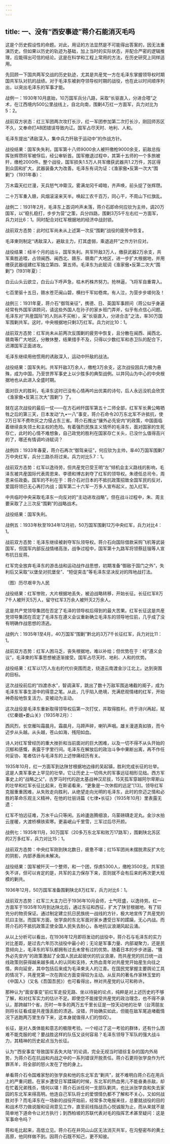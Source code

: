 ```yaml
---
---
---
```

title: 一、没有“西安事迹”蒋介石能消灭毛吗
---



这是个历史假设性的命题。对此，用证的方法显然是不可能得出答案的，因无法重演历史。但如果以历史的轨迹为基础，加上当时的实际状态，并配合严密的逻辑推理，应能得出可信的结论。这是在科学和工程上常用的方法，在历史研究上同样适用。

先回顾一下国共两军交战的历史轨迹，尤其是共産党一方在毛泽东掌握领导权时期国共军队对抗的战绩。对于毛泽东被剥夺领导权时期的战役，也在此以时间顺序列出，以突出毛泽东的军事才能。

战例一：1930年10月底始，10万国军兵分八路，采取“长驱直入，分进合喂”之术，在江西境内500公里战线上，自北向南，围剿4万红一方面军，兵力对比为5：2。

战前双方状态：红三军团两次攻打长沙，红一军团参加第二次打长沙，刚回师苏区不久，又奉命打AB团错误导致内讧。国军占尽天时、地利、人和。

毛泽东提出“诱敌深入，集中兵力歼敌于运动中”的作战方针。

战役结果：国军失失利，国军第十八师9000余人被歼缴枪9000余支，前敌总指挥张辉瓒将军被俘后，经公审斩首。国军撤退过程中，其第十五师的一个多旅被歼，缴枪2000件。整个战役，国军损失1.5万人共军缴获武器共1.2万件，苏区得到众固和扩大，武器装备大为改善。毛泽东有词为证：《渔家傲•反第一次大“围剿”》（1931年春）：

万木霜天红烂漫，天兵怒气冲霄汉。雾满龙冈千嶂暗，齐声唤，前头捉了张辉瓒。

二十万军重入赣，风烟滚滚来天半。唤起工农千百万，同心干，不周山下红旗乱。

战例二：1931年2月，毛泽东上首词吟声未落，蒋介石即命何应钦为主帅，调20万国军，以“稳扎稳打，步步为营”之策，兵分四路，围剿3万5千左右红一方面军，兵力对比6：1。同时配合对红军根据地的经济中战封锁。

战前双方态势：此时红军尚未从上述第一次反“围剿”战役的疲劳中恢复。

毛泽柬则制定“诱敌深入，避敌主力，打其虚弱，乘退追歼”之作方针应对。

战役结果：经半个月的战斗，国军失利。共军歼敌3万人，缴获武器2万余支，共军乘胜追喂，占领闽西、闽西北、赣东、赣南广大地区，进一步扩大根据地，并用缴获武器组建红军独立第四、第五师。毛泽东为此赋词《渔家傲•反第二次大“围剿”》(1931年夏）：

白云山头云欲立，白云山下呼声急，枯木朽株齐努力。抢林逼，飞将军自重霄入。

七百里驱十五日，赣水苍茫闽山碧，横扫千军如卷席。有人泣，为营步步嗟何及！

战例三：1931年夏，蒋介石"御驾亲征”，携德、日、英国军事顾问（蒋公似乎身遍经常有外国军讲顾问，请这些外国人在孙子的家乡班门弄斧，似乎有点信心问题。毛泽东对“共産国际”的人则从不买帐），采“长驱直入，分进合击”之法，率30万国军围剿共军。这时，中央根据地只剩3万红军。兵力对比10：1。

战前双方态势：红军尚未从前两次反围剿的疲劳中恢复，且分散在闽西、闽西北、赣南等广大地区，分散休整，结果措手不及，只得以少数红军和赤卫队的配合下，迟滞国军正面进攻。

毛泽东继续用他惯用的诱敌深入，运动中歼敌的战法。

战役结果：国军失利。共军歼敌3万余人，缴枪3万余支，这次战役因兵力极为悬殊，成为中国，乃至世界军事史上以少胜多的典型战例。以井冈山为中心的中央根据地也从此进入全盛时期。

面对巨大的胜利，毛泽东这时已没有心情再吟出优美的诗句，后人永远没机会欣赏《渔家傲•反第三次大"围剿”》了。

就在这次战役的最后一仗——在方石岭歼国军第五十二师全部，红军军长黄公略牺牲之后的第三天，日本发动“九•一八”事变，蒋介石命令20万东北军不许抵抗，使2万日军不费吹灰之力侵占东三省。蒋介石推出“攘外必先安内”的政策，中国面临着继续丧失领土和主权的危险。有着强烈民族主义情怀的毛泽东，面对国家的生死存亡，此时的心情不难想象，自己政党的胜利在国家存亡关头，已没什么值得高兴的了，哪还有情调吟诗赋词？

战例四：1933年春夏，蒋介石再次“御驾亲征”，何应钦为主帅，率40万国军围剿7万中央红军，兵分三路杀将过来。兵力对比5.7：1。

战前双方态势：红军以逸待劳，但共産党已受王明“左”倾机会主义路线的影响，毛泽东被共産国际代表周恩来、李德和博古剥夺了红军的领导权。朱德任总司令，周恩来任政委。国军的不利在于：蒋介石对日本的不抵抗政策招致全国军民的反对，爱国将领已无心再打内战；国军第二十六军一万多人宣布起义，加入红军。

中共临时中央采取毛泽东一向反对的“主动进攻战略”。但在战斗过程中，朱、周主要采取了上三次反“围剿”的战略战术。

战役结果：国军失利。

战例五：1933年秋至1934年12月初，50万国军围剿12万中央红军，兵力对比4：1。

战前双方态势：毛泽东继续被剥夺军队领导权。蒋介石向国际借款采购飞机等武装国军，但国军内部反战情绪高涨，战争过程中，国军第十九路军将领蔡廷锴等人宣布抗日反蒋。

红军完全放弃毛泽东的游击战和运动战作战思想，初期准备“御敌于国门之外”，失利后又采取“以堡垒对抗堡垒”、“短促突击”等毛泽东坚决反对的阵地战打法。

（图）历尽艰辛为人民

战役结果：红军惨败，大片根据地丢失，被迫战略转移，开始长征。长征红军8万7千人被歼灭5万人，留守红军3万余人被歼灭2万余人。

这是共产党领导集团在否定了毛泽的领导权后得到的最大苦果。红军长征这是共産党领导集团在否定了毛泽东在遵义会议重新确立毛泽东的领导地位前，几乎成了没有明确作战思想的溃逃。

战例六：1935年1至4月，40万国军“围剿”黔北的3万7千长征红军，兵力对比11：1。

战前双方态势：红军人困马乏，丧失根据地，难以补给；但优势在于：经“遵义会议”，毛泽柬的军事思想被逐渐接受。国军占尽天时、地利、人和的优势。

战役结果：红军以1万人左右的代价突围而走，绕道云南渡金沙江北上。达到突围的目标。

这次战役前后的“四渡赤水”，智调滇军，跳出了数十万敌军围追堵截的阍子，成为毛泽东军事生涯中的得意之笔。从此，几乎陷入绝境，充满悲观情绪的红军，开始神奇般地恢复活力，变被动为主动。

这次战役是毛泽东重新取得领导权后第一次打仗，并取得胜利，终于诗兴再起，赋《忆秦娥•娄山关》（1935年2月）：

西风烈，长空雁叫霜晨月。霜晨月，马蹄声碎，喇叭声咽。雄关漫道真如铁，而今迈步从头越。从头越，苍山如海，残阳如血。

诗人对红军曾经历的重大挫折和当前面对的巨大困难，以及一切不得不从头开始的沉郁和感慨，表露于字里行间。毛泽东在解放后的政治斗争中果断出离，再不作任何妥协，笔者估计与毛泽东的上述惨痛经历有关。

1935年10月，红一方面军到达陕甘根据地边缘的吴起镇，胜利完成长征的壮举。这是人类军事史上罕见的壮举。它让历史上一切伟大的军事远征相形见绌。西方军事史上的“战略之父”，古罗马时代的迦太基战神汉尼拔，15天孤军穿越阿尔卑斯山的壮举和红军长征比起来，在斯诺看来，“更象是一次休假的远足”[13]。领导红军克服重重困难，从失败走向胜利，从绝望走向光明的毛泽东，此时的奈迈之情和必胜的革命乐观主义精祌，在他的壮丽诗篇《七律•长征》（1935年10月）里表露无遗：

红军不怕远征难，万水千山只等闲。五岭逶迤腾细浪，乌蒙磅礴走泥丸。金沙水拍云崖暖，大渡桥横铁索寒。更喜岷山千里雪，三军过后尽开颜。

战例七：1935年11月，30万国军（20多万东北军和败万17路军），围剿陕北苏区的2万多红军，兵力对比15：1。

战前双方态势：中央红军刚到陕北数日，疲惫不堪；红15军团尚未摆脱肃反扩大化的阴影，内部矛盾尚未解决。

战役结果：国军被歼灭一个整师，和一个团，俘虏5300人，缴枪3500支。共军损失不详，但可以肯定的是，共军的主力保存下来，否则就不会有后来的再次更大规模的剿共。

1936年12月，50万国军准备围剿陕北8万红军，兵力对比6：1。

战前双方态势：红军三大主力已于1936年10月会师，士气旺盛，以逸待劳。红一方面军于1935年10月到达陕北后，通过东征和西征，扩大了陕甘根据地，有了较充分的物资保证。通过制定建立抗日民族统一战线的方针，极大地宣传了共産党的抗曰主张。而国军方面，张学良的东北军面对家乡遭受日军的蹂躏，无心内战。而蒋介石的不抵抗政策正使全国人民失去耐心，各地抗议浪潮风起云涌。

从以上分析可以看出，在1936年12月即将发动的战役中，蒋介石与毛泽东的实力对比差距，是过去六年历次战役中最小的；无论是军事力量、内部凝聚力，还是民意倾向上，毛泽东的军队都拥有过去未曾有过的优势。随着日本的步步进逼，“懐外必先安内”的政策激起了全国人民此起彼伏的抗议浪潮，而共産党的抗日统一战线政策则获得越来越多阈人的认同和支持，大热血青年对共産党开始産生向往之情，奔向延安，其中包括后来成为毛泽柬夫人的江青。在国民党掌握主要舆论工具的情况下，共産党第一次在舆论方面变得较为主动。从反共的著名作家林玉堂的《中国人》（又名《吾国吾民》）也可看得出，林对共産党的认可和称许。

那种认为“面安事变”前红军走投无路、坐以待毙的论点，纯粹是对上述历史的不够了解，和对红军实力的估计不足。即使您不能接受共産党的政治理念，也不得不承认，那跨越11个省，历时一年多的两万五千里长征是一惊天动地的壮举（台湾朋友则将长征看成是共産饿丢脸的溃逃。没错，开始确实如此，但能在敌军尾追堵截情况下逃跑两万里生存下来，这本身就值得人们的惊叹）。

长征，是对人类体能和意志的极限考验。一个经过了这一考验的群体，还有什么困难不能克服的呢？要战胜这样的队伍又谈何容易？毛泽东领导下军队的强大战斗力，其精神的历史起点当为长征。

认为“‘西安事变'导致国军丢失大陆”的论调，完全无视当时错综复杂的国内外局势，为蒋介石在抗战和内战之中的一系列错误开脱责任。蒋介石更将张学良作为代罪羔羊，将全部的怒火发在了他的身上。

单看蒋介石令国难家愁的张学良和他的东北军去“剿共”，就不难明白蒋介石在用兵上的严重问题。在家乡遭受日军蹂躏的时候，东北军的热血男儿不能奋勇杀敌，却在忙着兄弟残杀，情何以堪！蒋介石派任何一支部队剿共，也比派张学良和失去家园的东北军来得高明。他连自己军队将士的爱恨情仇都不了解和不关心，又如何战胜对手？而毛泽东在一场新的战役开始前，经常多次电报来往，总要就战役的目的和战术尽力做说服和征询意见工作，直至前线指战员心悦诚服为止，而从来就不是简单地下道命令让对方执行；到西柏坡的苏联代表对毛的指挥艺术甚至疑问：这是军事命令吗？

蒋和毛比起来，高低立见。蒋介石在井冈山山区无法消灭共军，在沟壑密布的黄土高原，他同样做不到。因蒋介石既不知己，更不知彼。